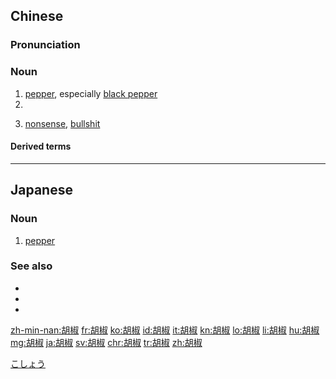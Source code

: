==Chinese==
{{zh-forms}}

===Pronunciation===
{{zh-pron
|m=hújiāo
|c=wu4 ziu1
|h=pfs=fù-chêu
|md=hù-ciĕu*siĕu
|mn=hô͘-chio
|cat=n
}}

===Noun===
{{zh-noun}}

# [[pepper]], especially [[black pepper]] {{gloss|both the plant and the spice}}
# {{zh-short|胡椒粉}}
# {{lb|zh|Min Dong}} [[nonsense]], [[bullshit]]

====Derived terms====
{{zh-der|白胡椒|黑胡椒|胡椒瓶|胡椒餅|胡椒噴霧|胡椒薄荷|山胡椒|胡椒粉}}

----

==Japanese==
{{ja-kanjitab|こ|しょう|yomi=o}}

===Noun===
{{ja-noun|こしょう|コショウ}}

# [[pepper]] {{gloss|spice}}

===See also===
* {{ja-r|白胡椒|しろこしょう|gloss=white pepper}}
* {{ja-r|黒胡椒|くろこしょう|gloss=black pepper}}
* {{ja-r|粒胡椒|つぶこしょう|gloss=grain pepper}}

[[Category:ja:Spices and herbs|こしょう]]

[[zh-min-nan:胡椒]]
[[fr:胡椒]]
[[ko:胡椒]]
[[id:胡椒]]
[[it:胡椒]]
[[kn:胡椒]]
[[lo:胡椒]]
[[li:胡椒]]
[[hu:胡椒]]
[[mg:胡椒]]
[[ja:胡椒]]
[[sv:胡椒]]
[[chr:胡椒]]
[[tr:胡椒]]
[[zh:胡椒]]